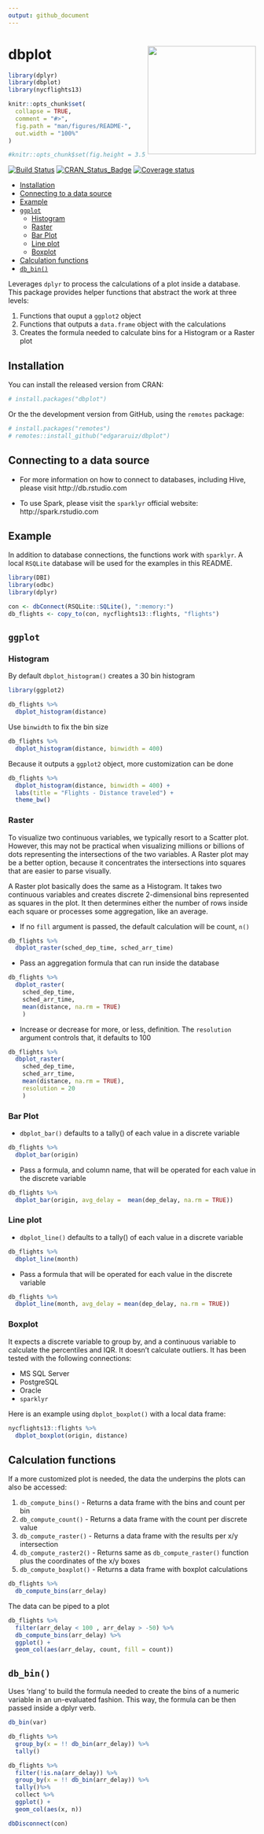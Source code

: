 ```yaml
---
output: github_document
---
```


# dbplot <img src="man/figures/logo.png" align="right" alt="" width="220" />

```r
library(dplyr)
library(dbplot)
library(nycflights13)

knitr::opts_chunk$set(
  collapse = TRUE,
  comment = "#>",
  fig.path = "man/figures/README-",
  out.width = "100%"
)

#knitr::opts_chunk$set(fig.height = 3.5, fig.width =  4, fig.align = 'center')
```


[![Build Status](https://travis-ci.org/edgararuiz/dbplot.svg?branch=master)](https://travis-ci.org/edgararuiz/dbplot)
[![CRAN\_Status\_Badge](http://www.r-pkg.org/badges/version/dbplot)](https://cran.r-project.org/package=dbplot)
[![Coverage status](https://codecov.io/gh/edgararuiz/dbplot/branch/master/graph/badge.svg)](https://codecov.io/github/edgararuiz/dbplot?branch=master)

-   [Installation](#installation)
-   [Connecting to a data source](#connecting-to-a-data-source)
-   [Example](#example)
-   [`ggplot`](#ggplot)
    -   [Histogram](#histogram)
    -   [Raster](#raster)
    -   [Bar Plot](#bar-plot)
    -   [Line plot](#line-plot)
    -   [Boxplot](#boxplot)
-   [Calculation functions](#calculation-functions)
-   [`db_bin()`](#db_bin)

Leverages `dplyr` to process the calculations of a plot inside a database.  This package provides helper functions that abstract the work at three levels:
    
1. Functions that ouput a `ggplot2` object
2. Functions that outputs a `data.frame` object with the calculations
3. Creates the formula needed to calculate bins for a Histogram or a Raster plot

## Installation

You can install the released version from CRAN:
```r
# install.packages("dbplot")
```

Or the the development version from GitHub, using the `remotes` package:
```r
# install.packages("remotes")
# remotes::install_github("edgararuiz/dbplot")
```


## Connecting to a data source

- For more information on how to connect to databases, including Hive, please visit http://db.rstudio.com 

- To use Spark, please visit the `sparklyr` official website: http://spark.rstudio.com

## Example

In addition to database connections, the functions work with `sparklyr`. A local `RSQLite` database will be used for the examples in this README.  


```r
library(DBI)
library(odbc)
library(dplyr)

con <- dbConnect(RSQLite::SQLite(), ":memory:")
db_flights <- copy_to(con, nycflights13::flights, "flights")
```

## `ggplot`

### Histogram

By default `dbplot_histogram()` creates a 30 bin histogram

```r
library(ggplot2)

db_flights %>% 
  dbplot_histogram(distance)
```

Use `binwidth` to fix the bin size

```r
db_flights %>% 
  dbplot_histogram(distance, binwidth = 400)
```

Because it outputs a `ggplot2` object, more customization can be done

```r
db_flights %>% 
  dbplot_histogram(distance, binwidth = 400) +
  labs(title = "Flights - Distance traveled") +
  theme_bw()
```

### Raster

To visualize two continuous variables, we typically resort to a Scatter plot. However, this may not be practical when visualizing millions or billions of dots representing the intersections of the two variables. A Raster plot may be a better option, because it concentrates the intersections into squares that are easier to parse visually.

A Raster plot basically does the same as a Histogram. It takes two continuous variables and creates discrete 2-dimensional bins represented as squares in the plot. It then determines either the number of rows inside each square or processes some aggregation, like an average.


- If no `fill` argument is passed, the default calculation will be count, `n()`
```r
db_flights %>%
  dbplot_raster(sched_dep_time, sched_arr_time) 
```


- Pass an aggregation formula that can run inside the database
```r
db_flights %>%
  dbplot_raster(
    sched_dep_time, 
    sched_arr_time, 
    mean(distance, na.rm = TRUE)
    ) 
```

- Increase or decrease for more, or less, definition.  The `resolution` argument controls that, it defaults to 100 
```r
db_flights %>%
  dbplot_raster(
    sched_dep_time, 
    sched_arr_time, 
    mean(distance, na.rm = TRUE),
    resolution = 20
    ) 
```

### Bar Plot

- `dbplot_bar()` defaults to a tally() of each value in a discrete variable
```r
db_flights %>%
  dbplot_bar(origin)
```


- Pass a formula, and column name, that will be operated for each value in the discrete variable
```r
db_flights %>%
  dbplot_bar(origin, avg_delay =  mean(dep_delay, na.rm = TRUE))
```

### Line plot

- `dbplot_line()` defaults to a tally() of each value in a discrete variable
```r
db_flights %>%
  dbplot_line(month)
```

- Pass a formula that will be operated for each value in the discrete variable
```r
db_flights %>%
  dbplot_line(month, avg_delay = mean(dep_delay, na.rm = TRUE))
```

### Boxplot

It expects a discrete variable to group by, and a continuous variable to calculate the percentiles and IQR. It doesn't calculate outliers. It has been tested with the following connections:

- MS SQL Server
- PostgreSQL
- Oracle
- `sparklyr`

Here is an example using `dbplot_boxplot()` with a local data frame:

```r
nycflights13::flights %>%
  dbplot_boxplot(origin, distance)
```



## Calculation functions

If a more customized plot is needed, the data the underpins the plots can also be accessed:

1. `db_compute_bins()` - Returns a data frame with the bins and count per bin
2. `db_compute_count()` - Returns a data frame with the count per discrete value
3. `db_compute_raster()` -  Returns a data frame with the results per x/y intersection
4. `db_compute_raster2()` -  Returns same as `db_compute_raster()` function plus the coordinates of the x/y boxes
5. `db_compute_boxplot()` -  Returns a data frame with boxplot calculations


```r
db_flights %>%
  db_compute_bins(arr_delay) 
```

The data can be piped to a plot

```r
db_flights %>%
  filter(arr_delay < 100 , arr_delay > -50) %>%
  db_compute_bins(arr_delay) %>%
  ggplot() +
  geom_col(aes(arr_delay, count, fill = count))
```


## `db_bin()`

Uses 'rlang' to build the formula needed to create the bins of a numeric variable in an un-evaluated fashion. This way, the formula can be then passed inside a dplyr verb.

```r
db_bin(var)
```


```r
db_flights %>%
  group_by(x = !! db_bin(arr_delay)) %>%
  tally()
```

```r
db_flights %>%
  filter(!is.na(arr_delay)) %>%
  group_by(x = !! db_bin(arr_delay)) %>%
  tally()%>%
  collect %>%
  ggplot() +
  geom_col(aes(x, n))
```

```r
dbDisconnect(con)
```

